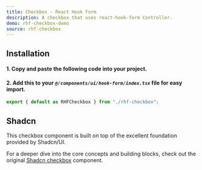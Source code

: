 ```yaml
---
title: Checkbox - React Hook Form
description: A checkbox that uses react-hook-form Controller.
demo: rhf-checkbox-demo
source: rhf-checkbox
---
```


## Installation
#### 1. Copy and paste the following code into your project.

<ComponentSource name="rhf-checkbox" filePath="@/components/ui/hook-form/rhf-checkbox.tsx"/>

#### 2. Add this to your *`@/components/ui/hook-form/index.tsx`* file for easy import.
```ts
export { default as RHFCheckbox } from "./rhf-checkbox";
```

## Shadcn
This checkbox component is built on top of the excellent foundation provided by Shadcn/UI.

For a deeper dive into the core concepts and building blocks, check out the original [Shadcn checkbox](https://ui.shadcn.com/docs/components/checkbox) component.
